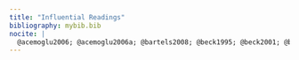 ```yaml
---
title: "Influential Readings"
bibliography: mybib.bib
nocite: |
  @acemoglu2006; @acemoglu2006a; @bartels2008; @beck1995; @beck2001; @beck2011; @bell2015; @beramendi2007; @blyth2013; @busemeyer2020a; @chesnais2016; @dumenil2013; @dumenil2018; @ellis2014; @faricy2015; @fernandez-albertos2015; @gilens2012; @golden2013; @hacker2004b; @harvey2011; @harvey2015; @klarman2016; @kliman2012; @kliman2015b; @kotz2009; @lapavitsas2012; @lupu2011; @martin2012a; @mccarty2013; @mccarty2016; @milanovic2016; @moene2001; @piketty1995; @piketty2014; @piketty2017; @stockhammer2016; @taber2006; @thelen2012; @toussaint2019; @zucman2015; @zucman2019
---
```









